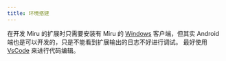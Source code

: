 ```yaml
---
title: 环境搭建
---
```


在开发 Miru 的扩展时只需要安装有 Miru 的 [Windows](/download/) 客户端，但其实 Android 端也是可以开发的，只是不能看到扩展输出的日志不好进行调试。
最好使用 [VsCode](https://code.visualstudio.com/) 来进行代码编辑。
